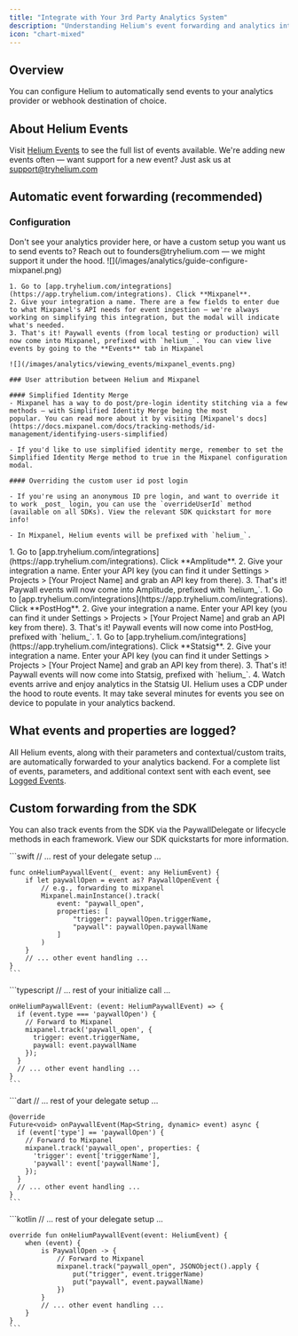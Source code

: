 ```yaml
---
title: "Integrate with Your 3rd Party Analytics System"
description: "Understanding Helium's event forwarding and analytics integration"
icon: "chart-mixed"
---
```


## Overview

You can configure Helium to automatically send events to your analytics provider or webhook destination of choice.

## About Helium Events

Visit [Helium Events](/sdk/helium-events) to see the full list of events available. We're adding new events often — want support for a new event? Just ask us at support@tryhelium.com

## Automatic event forwarding (recommended)

### Configuration

<Note>
Don't see your analytics provider here, or have a custom setup you want us to send events to? Reach out to founders@tryhelium.com — we might support it under the hood.
</Note>

<Tabs>
  <Tab title="Mixpanel">
    ![](/images/analytics/guide-configure-mixpanel.png)
    
    1. Go to [app.tryhelium.com/integrations](https://app.tryhelium.com/integrations). Click **Mixpanel**.
    2. Give your integration a name. There are a few fields to enter due to what Mixpanel's API needs for event ingestion — we're always working on simplifying this integration, but the modal will indicate what's needed.
    3. That's it! Paywall events (from local testing or production) will now come into Mixpanel, prefixed with `helium_`. You can view live events by going to the **Events** tab in Mixpanel

    ![](/images/analytics/viewing_events/mixpanel_events.png)

    ### User attribution between Helium and Mixpanel

    #### Simplified Identity Merge
    - Mixpanel has a way to do post/pre-login identity stitching via a few methods — with Simplified Identity Merge being the most 
    popular. You can read more about it by visiting [Mixpanel's docs](https://docs.mixpanel.com/docs/tracking-methods/id-management/identifying-users-simplified)

    - If you'd like to use simplified identity merge, remember to set the Simplified Identity Merge method to true in the Mixpanel configuration modal.

    #### Overriding the custom user id post login

    - If you're using an anonymous ID pre login, and want to override it to work _post_ login, you can use the `overrideUserId` method (available on all SDKs). View the relevant SDK quickstart for more info!

    - In Mixpanel, Helium events will be prefixed with `helium_`.
  </Tab>

  <Tab title="Amplitude">
    1. Go to [app.tryhelium.com/integrations](https://app.tryhelium.com/integrations). Click **Amplitude**.
    2. Give your integration a name. Enter your API key (you can find it under Settings > Projects > [Your Project Name] and grab an API key from there).
    3. That's it! Paywall events will now come into Amplitude, prefixed with `helium_`.
  </Tab>

  <Tab title="PostHog">
    1. Go to [app.tryhelium.com/integrations](https://app.tryhelium.com/integrations). Click **PostHog**.
    2. Give your integration a name. Enter your API key (you can find it under Settings > Projects > [Your Project Name] and grab an API key from there).
    3. That's it! Paywall events will now come into PostHog, prefixed with `helium_`.
  </Tab>

  <Tab title="Statsig">
    1. Go to [app.tryhelium.com/integrations](https://app.tryhelium.com/integrations). Click **Statsig**.
    2. Give your integration a name. Enter your API key (you can find it under Settings > Projects > [Your Project Name] and grab an API key from there).
    3. That's it! Paywall events will now come into Statsig, prefixed with `helium_`.
    4. Watch events arrive and enjoy analytics in the Statsig UI.
  </Tab>
</Tabs>



<Info>
Helium uses a CDP under the hood to route events. It may take several minutes for events you see on device to populate in your analytics backend.
</Info>

## What events and properties are logged?

All Helium events, along with their parameters and contextual/custom traits, are automatically forwarded to your analytics backend. For a complete list of events, parameters, and additional context sent with each event, see [Logged Events](/sdk/helium-events#logged-events).

## Custom forwarding from the SDK

You can also track events from the SDK via the PaywallDelegate or lifecycle methods in each framework. View our SDK quickstarts for more information.

<Tabs>
  <Tab title="iOS" icon="/images/sdk/logos/swift-svgrepo-com.svg">
    ```swift
    // ... rest of your delegate setup ...
    
    func onHeliumPaywallEvent(_ event: any HeliumEvent) {
        if let paywallOpen = event as? PaywallOpenEvent {
            // e.g., forwarding to mixpanel
            Mixpanel.mainInstance().track(
                event: "paywall_open",
                properties: [
                    "trigger": paywallOpen.triggerName,
                    "paywall": paywallOpen.paywallName
                ]
            )
        }
        // ... other event handling ...
    }
    ```
  </Tab>

  <Tab title="React Native" icon="/images/sdk/logos/react-svgrepo-com.svg">
    ```typescript
    // ... rest of your initialize call ...
    
    onHeliumPaywallEvent: (event: HeliumPaywallEvent) => {
      if (event.type === 'paywallOpen') {
        // Forward to Mixpanel
        mixpanel.track('paywall_open', {
          trigger: event.triggerName,
          paywall: event.paywallName
        });
      }
      // ... other event handling ...
    }
    ```
  </Tab>

  <Tab title="Flutter" icon="/images/sdk/logos/flutter-svgrepo-com.svg">
    ```dart
    // ... rest of your delegate setup ...
    
    @override
    Future<void> onPaywallEvent(Map<String, dynamic> event) async {
      if (event['type'] == 'paywallOpen') {
        // Forward to Mixpanel
        mixpanel.track('paywall_open', properties: {
          'trigger': event['triggerName'],
          'paywall': event['paywallName'],
        });
      }
      // ... other event handling ...
    }
    ```
  </Tab>

  <Tab title="Android">
    ```kotlin
    // ... rest of your delegate setup ...
    
    override fun onHeliumPaywallEvent(event: HeliumEvent) {
        when (event) {
            is PaywallOpen -> {
                // Forward to Mixpanel
                mixpanel.track("paywall_open", JSONObject().apply {
                    put("trigger", event.triggerName)
                    put("paywall", event.paywallName)
                })
            }
            // ... other event handling ...
        }
    }
    ```
  </Tab>
</Tabs>

